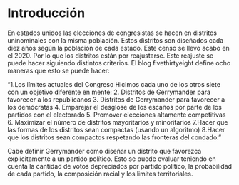# Introducción 
En estados unidos las elecciones de congresistas se hacen en distritos uninominales con la misma población. Estos distritos son diseñados cada diez años según la población de cada estado. Este censo se llevo acabo en el 2020. Por lo que los distritos están por reajustarse. Este reajuste se puede hacer siguiendo distintos criterios. El blog fivethirtyeight define ocho maneras que esto se puede hacer:

“1.Los límites actuales del Congreso
Hicimos cada uno de los otros siete con un objetivo diferente en mente:
2. Distritos de Gerrymander para favorecer a los republicanos
3. Distritos de Gerrymander para favorecer a los demócratas
4. Emparejar el desglose de los escaños por parte de los partidos con el electorado
5. Promover elecciones altamente competitivas
6. Maximizar el número de distritos mayoritarios y minoritarios
7.Hacer que las formas de los distritos sean compactas (usando un algoritmo)
8.Hacer que los distritos sean compactos respetando las fronteras del condado.” 

Cabe definir Gerrymander como diseñar un distrito que favorezca explícitamente a un partido político.  Esto se puede evaluar teniendo en cuenta la cantidad de votos depreciados por partido político, la probabilidad de cada partido, la composición racial y los limites territoriales.


